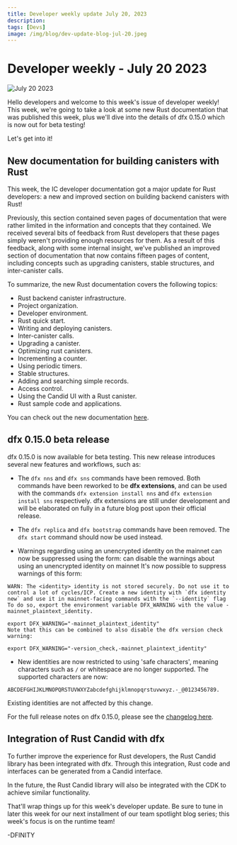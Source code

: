 ```yaml
---
title: Developer weekly update July 20, 2023
description: 
tags: [Devs]
image: /img/blog/dev-update-blog-jul-20.jpeg
---
```



# Developer weekly - July 20 2023

![July 20 2023](../../static/img/blog/dev-update-blog-jul-20.jpeg)

Hello developers and welcome to this week's issue of developer weekly! This week, we're going to take a look at some new Rust documentation that was published this week, plus we'll dive into the details of dfx 0.15.0 which is now out for beta testing! 

Let's get into it! 

## New documentation for building canisters with Rust

This week, the IC developer documentation got a major update for Rust developers: a new and improved section on building backend canisters with Rust! 

Previously, this section contained seven pages of documentation that were rather limited in the information and concepts that they contained. We received several bits of feedback from Rust developers that these pages simply weren't providing enough resources for them. As a result of this feedback, along with some internal insight, we've published an improved section of documentation that now contains fifteen pages of content, including concepts such as upgrading canisters, stable structures, and inter-canister calls. 

To summarize, the new Rust documentation covers the following topics:

- Rust backend canister infrastructure.
- Project organization.
- Developer environment.
- Rust quick start.
- Writing and deploying canisters.
- Inter-canister calls.
- Upgrading a canister.
- Optimizing rust canisters.
- Incrementing a counter.
- Using periodic timers.
- Stable structures.
- Adding and searching simple records.
- Access control.
- Using the Candid UI with a Rust canister.
- Rust sample code and applications.

You can check out the new documentation [here](https://internetcomputer.org/docs/current/developer-docs/backend/rust/).

## dfx 0.15.0 beta release

dfx 0.15.0 is now available for beta testing. This new release introduces several new features and workflows, such as:

- The `dfx nns` and `dfx sns` commands have been removed. Both commands have been reworked to be **dfx extensions**, and can be used with the commands `dfx extension install nns` and `dfx extension install sns` respectively. dfx extensions are still under development and will be elaborated on fully in a future blog post upon their official release. 

- The `dfx replica` and `dfx bootstrap` commands have been removed. The `dfx start` command should now be used instead.

- Warnings regarding using an unencrypted identity on the mainnet can now be suppressed using the form:  can disable the warnings about using an unencrypted identity on mainnet
It's now possible to suppress warnings of this form:

```
WARN: The <identity> identity is not stored securely. Do not use it to control a lot of cycles/ICP. Create a new identity with `dfx identity new` and use it in mainnet-facing commands with the `--identity` flag
To do so, export the environment variable DFX_WARNING with the value -mainnet_plaintext_identity.

export DFX_WARNING="-mainnet_plaintext_identity"
Note that this can be combined to also disable the dfx version check warning:

export DFX_WARNING="-version_check,-mainnet_plaintext_identity"
```

- New identities are now restricted to using 'safe characters', meaning characters such as `/` or whitespace are no longer supported. The supported characters are now:

```
ABCDEFGHIJKLMNOPQRSTUVWXYZabcdefghijklmnopqrstuvwxyz.-_@0123456789.
```

Existing identities are not affected by this change.

For the full release notes on dfx 0.15.0, please see the [changelog here](https://github.com/dfinity/sdk/releases/tag/0.15.0-beta.0). 

## Integration of Rust Candid with dfx

To further improve the experience for Rust developers, the Rust Candid library has been integrated with dfx. Through this integration, Rust code and interfaces can be generated from a Candid interface. 

In the future, the Rust Candid library will also be integrated with the CDK to achieve similar functionality. 

That'll wrap things up for this week's developer update. Be sure to tune in later this week for our next installment of our team spotlight blog series; this week's focus is on the runtime team! 

-DFINITY 